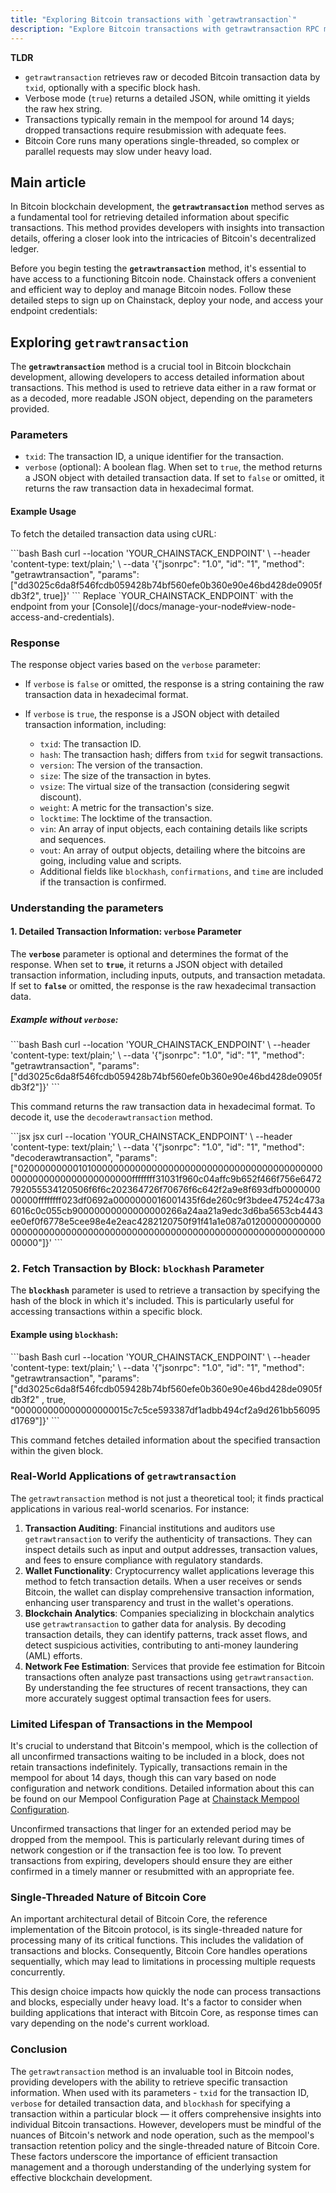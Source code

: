 ```yaml
---
title: "Exploring Bitcoin transactions with `getrawtransaction`"
description: "Explore Bitcoin transactions with getrawtransaction RPC method using Chainstack nodes. Learn verbose mode, blockhash parameter, mempool handling, and transaction analysis."
---
```


**TLDR**
* `getrawtransaction` retrieves raw or decoded Bitcoin transaction data by `txid`, optionally with a specific block hash.
* Verbose mode (`true`) returns a detailed JSON, while omitting it yields the raw hex string.
* Transactions typically remain in the mempool for around 14 days; dropped transactions require resubmission with adequate fees.
* Bitcoin Core runs many operations single-threaded, so complex or parallel requests may slow under heavy load.

## Main article

In Bitcoin blockchain development, the **`getrawtransaction`** method serves as a fundamental tool for retrieving detailed information about specific transactions. This method provides developers with insights into transaction details, offering a closer look into the intricacies of Bitcoin's decentralized ledger.

Before you begin testing the **`getrawtransaction`** method, it's essential to have access to a functioning Bitcoin node. Chainstack offers a convenient and efficient way to deploy and manage Bitcoin nodes. Follow these detailed steps to sign up on Chainstack, deploy your node, and access your endpoint credentials:

<CardGroup>
  <Card title="Sign up with Chainstack" href="https://console.chainstack.com/user/account/create" icon="angle-right" horizontal />
  <Card title="Deploy a node" href="/docs/manage-your-networks#join-a-public-network" icon="angle-right" horizontal />
  <Card title="View node access and credentials" href="/docs/manage-your-node#view-node-access-and-credentials" icon="angle-right" horizontal />
</CardGroup>

## Exploring **`getrawtransaction`**

The **`getrawtransaction`** method is a crucial tool in Bitcoin blockchain development, allowing developers to access detailed information about transactions. This method is used to retrieve data either in a raw format or as a decoded, more readable JSON object, depending on the parameters provided.

### Parameters

* `txid`: The transaction ID, a unique identifier for the transaction.
* `verbose` (optional): A boolean flag. When set to `true`, the method returns a JSON object with detailed transaction data. If set to `false` or omitted, it returns the raw transaction data in hexadecimal format.

#### Example Usage

To fetch the detailed transaction data using cURL:

<CodeGroup>
  ```bash Bash
  curl --location 'YOUR_CHAINSTACK_ENDPOINT' \
  --header 'content-type: text/plain;' \
  --data '{"jsonrpc": "1.0", "id": "1", "method": "getrawtransaction", "params": ["dd3025c6da8f546fcdb059428b74bf560efe0b360e90e46bd428de0905fdb3f2", true]}'
  ```
</CodeGroup>

<Info>
  Replace `YOUR_CHAINSTACK_ENDPOINT` with the endpoint from your [Console](/docs/manage-your-node#view-node-access-and-credentials).
</Info>

### Response

The response object varies based on the `verbose` parameter:

* If `verbose` is `false` or omitted, the response is a string containing the raw transaction data in hexadecimal format.

* If `verbose` is `true`, the response is a JSON object with detailed transaction information, including:

  * `txid`: The transaction ID.
  * `hash`: The transaction hash; differs from `txid` for segwit transactions.
  * `version`: The version of the transaction.
  * `size`: The size of the transaction in bytes.
  * `vsize`: The virtual size of the transaction (considering segwit discount).
  * `weight`: A metric for the transaction's size.
  * `locktime`: The locktime of the transaction.
  * `vin`: An array of input objects, each containing details like scripts and sequences.
  * `vout`: An array of output objects, detailing where the bitcoins are going, including value and scripts.
  * Additional fields like `blockhash`, `confirmations`, and `time` are included if the transaction is confirmed.

### Understanding the parameters

#### 1. **Detailed Transaction Information: `verbose` Parameter**

The **`verbose`** parameter is optional and determines the format of the response. When set to **`true`**, it returns a JSON object with detailed transaction information, including inputs, outputs, and transaction metadata. If set to **`false`** or omitted, the response is the raw hexadecimal transaction data.

##### Example without `verbose`:

<CodeGroup>
  ```bash Bash
  curl --location 'YOUR_CHAINSTACK_ENDPOINT' \
  --header 'content-type: text/plain;' \
  --data '{"jsonrpc": "1.0", "id": "1", "method": "getrawtransaction", "params": ["dd3025c6da8f546fcdb059428b74bf560efe0b360e90e46bd428de0905fdb3f2"]}'
  ```
</CodeGroup>

This command returns the raw transaction data in hexadecimal format. To decode it, use the `decoderawtransaction` method.

<CodeGroup>
  ```jsx jsx
  curl --location 'YOUR_CHAINSTACK_ENDPOINT' \
  --header 'content-type: text/plain;' \
  --data '{"jsonrpc": "1.0", "id": "1", "method": "decoderawtransaction", "params": ["020000000001010000000000000000000000000000000000000000000000000000000000000000ffffffff31031f960c04affc9b652f466f756e6472792055534120506f6f6c202364726f70676f6c642f2a9e8f693dfb000000000000ffffffff023df0692a0000000016001435f6de260c9f3bdee47524c473a6016c0c055cb90000000000000000266a24aa21a9edc3d6ba5653cb4443ee0ef0f6778e5cee98e4e2eac4282120750f91f41a1e087a0120000000000000000000000000000000000000000000000000000000000000000000000000"]}'
  ```
</CodeGroup>

### 2. **Fetch Transaction by Block: `blockhash` Parameter**

The **`blockhash`** parameter is used to retrieve a transaction by specifying the hash of the block in which it's included. This is particularly useful for accessing transactions within a specific block.

#### Example using `blockhash`:

<CodeGroup>
  ```bash Bash
  curl --location 'YOUR_CHAINSTACK_ENDPOINT' \
  --header 'content-type: text/plain;' \
  --data '{"jsonrpc": "1.0", "id": "1", "method": "getrawtransaction", "params": ["dd3025c6da8f546fcdb059428b74bf560efe0b360e90e46bd428de0905fdb3f2" , true, "000000000000000000015c7c5ce593387df1adbb494cf2a9d261bb56095d1769"]}'
  ```
</CodeGroup>

This command fetches detailed information about the specified transaction within the given block.

### Real-World Applications of `getrawtransaction`

The `getrawtransaction` method is not just a theoretical tool; it finds practical applications in various real-world scenarios. For instance:

1. **Transaction Auditing**: Financial institutions and auditors use `getrawtransaction` to verify the authenticity of transactions. They can inspect details such as input and output addresses, transaction values, and fees to ensure compliance with regulatory standards.
2. **Wallet Functionality**: Cryptocurrency wallet applications leverage this method to fetch transaction details. When a user receives or sends Bitcoin, the wallet can display comprehensive transaction information, enhancing user transparency and trust in the wallet's operations.
3. **Blockchain Analytics**: Companies specializing in blockchain analytics use `getrawtransaction` to gather data for analysis. By decoding transaction details, they can identify patterns, track asset flows, and detect suspicious activities, contributing to anti-money laundering (AML) efforts.
4. **Network Fee Estimation**: Services that provide fee estimation for Bitcoin transactions often analyze past transactions using `getrawtransaction`. By understanding the fee structures of recent transactions, they can more accurately suggest optimal transaction fees for users.

### Limited Lifespan of Transactions in the Mempool

It's crucial to understand that Bitcoin's mempool, which is the collection of all unconfirmed transactions waiting to be included in a block, does not retain transactions indefinitely. Typically, transactions remain in the mempool for about 14 days, though this can vary based on node configuration and network conditions. Detailed information about this can be found on our Mempool Configuration Page at [Chainstack Mempool Configuration](/docs/mempool-configuration).

Unconfirmed transactions that linger for an extended period may be dropped from the mempool. This is particularly relevant during times of network congestion or if the transaction fee is too low. To prevent transactions from expiring, developers should ensure they are either confirmed in a timely manner or resubmitted with an appropriate fee.

### Single-Threaded Nature of Bitcoin Core

An important architectural detail of Bitcoin Core, the reference implementation of the Bitcoin protocol, is its single-threaded nature for processing many of its critical functions. This includes the validation of transactions and blocks. Consequently, Bitcoin Core handles operations sequentially, which may lead to limitations in processing multiple requests concurrently.

This design choice impacts how quickly the node can process transactions and blocks, especially under heavy load. It's a factor to consider when building applications that interact with Bitcoin Core, as response times can vary depending on the node's current workload.

### Conclusion

The `getrawtransaction` method is an invaluable tool in Bitcoin nodes, providing developers with the ability to retrieve specific transaction information. When used with its parameters - `txid` for the transaction ID, `verbose` for detailed transaction data, and `blockhash` for specifying a transaction within a particular block — it offers comprehensive insights into individual Bitcoin transactions. However, developers must be mindful of the nuances of Bitcoin's network and node operation, such as the mempool's transaction retention policy and the single-threaded nature of Bitcoin Core. These factors underscore the importance of efficient transaction management and a thorough understanding of the underlying system for effective blockchain development.
